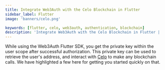 ```yaml
---
title: Integrate Web3Auth with the Celo Blockchain in Flutter
sidebar_label: Flutter
image: 'banners/celo.png'

keywords: [flutter, celo, web3auth, authentication, blockchain]
description: 'Integrate Web3Auth with the Celo Blockchain in Flutter | Documentation - Web3Auth'
---
```



<SEO
  title="Integrate Web3Auth with the Celo Blockchain in Flutter"
  description="Integrate Web3Auth with the Celo Blockchain in Flutter | Documentation - Web3Auth"
  image="https://web3auth.io/docs/banners/celo.png"
  slug="/embedded-wallets/connect-blockchain/evm/celo/flutter"
/>

While using the Web3Auth Flutter SDK, you get the private key within the user scope after successful authorization. This private key can be used to retrieve the user's address, and interact with [Celo](https://celo.org/) to make any blockchain calls. We have highlighted a few here for getting you started quickly on that.

<EVMInteraction />
